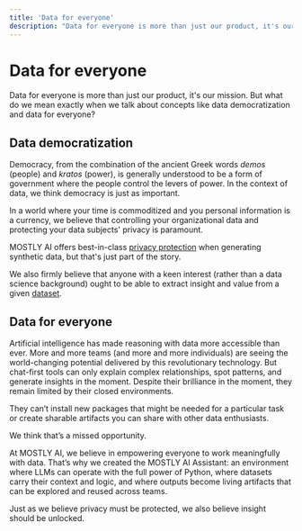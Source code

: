 ```yaml
---
title: 'Data for everyone'
description: "Data for everyone is more than just our product, it's our mission."
---
```


# Data for everyone

Data for everyone is more than just our product, it's our mission. But what do we mean exactly when we talk about concepts like data democratization and data for everyone?

## Data democratization

Democracy, from the combination of the ancient Greek words _demos_ (people) and _kratos_ (power), is generally understood to be a form of government where the people control the levers of power. In the context of data, we think democracy is just as important.

In a world where your time is commoditized and you personal information is a currency, we believe that controlling your organizational data and protecting your data subjects' privacy is paramount.

MOSTLY AI offers best-in-class [privacy protection](./privacy-protection) when generating synthetic data, but that's just part of the story.

We also firmly believe that anyone with a keen interest (rather than a data science background) ought to be able to extract insight and value from a given [dataset](/datasets).

## Data for everyone

Artificial intelligence has made reasoning with data more accessible than ever. More and more teams (and more and more individuals) are seeing the world-changing potential delivered by this revolutionary technology. But chat-first tools can only explain complex relationships, spot patterns, and generate insights in the moment. Despite their brilliance in the moment, they remain limited by their closed environments.

They can’t install new packages that might be needed for a particular task or create sharable artifacts you can share with other data enthusiasts.

We think that’s a missed opportunity.

At MOSTLY AI, we believe in empowering everyone to work meaningfully with data. That’s why we created the MOSTLY AI Assistant: an environment where LLMs can operate with the full power of Python, where datasets carry their context and logic, and where outputs become living artifacts that can be explored and reused across teams.

Just as we believe privacy must be protected, we also believe insight should be unlocked.
